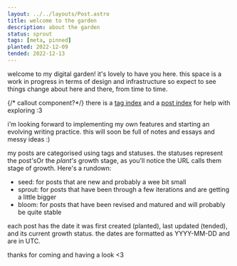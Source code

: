 ```yaml
---
layout: ../../layouts/Post.astro
title: welcome to the garden
description: about the garden
status: sprout
tags: [meta, pinned]
planted: 2022-12-09
tended: 2022-12-13
---
```


welcome to my digital garden! it's lovely to have you here. this space is
a work in progress in terms of design and infrastructure so expect to see things
change about here and there, from time to time.

{/* callout component?*/}
there is a [tag index](/tagged) and a [post index](/plant) for help with exploring :3

i'm looking forward to implementing my own features and starting an evolving
writing practice. this will soon be full of notes and essays and messy ideas :)

my posts are categorised using tags and statuses. the statuses represent the 
post's<Footnote>Or the *plant's* growth stage, as you'll notice the
URL calls them</Footnote> stage of growth. Here's a rundown:
* seed: for posts that are new and probably a wee bit small
* sprout: for posts that have been through a few iterations and
  are getting a little bigger
* bloom: for posts that have been revised and matured and will
  probably be quite stable

each post has the date it was first created (planted), last updated (tended),
and its current growth status. the dates are formatted as YYYY-MM-DD and are in
UTC.

thanks for coming and having a look \<3
